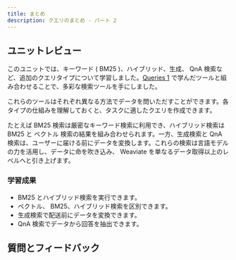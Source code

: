 ```yaml
---
title: まとめ
description: クエリのまとめ - パート 2
---
```


## <i class="fa-solid fa-chalkboard-user"></i> ユニットレビュー

このユニットでは、キーワード ( BM25 )、ハイブリッド、生成、 QnA 検索など、追加のクエリタイプについて学習しました。[Queries&nbsp;1](../102_queries_1/index.mdx) で学んだツールと組み合わせることで、多彩な検索ツールを手にしました。

これらのツールはそれぞれ異なる方法でデータを問いただすことができます。各タイプの仕組みを理解しておくと、タスクに適したクエリを作成できます。

たとえば BM25 検索は厳密なキーワード検索に利用でき、ハイブリッド検索は BM25 と ベクトル 検索の結果を組み合わせられます。一方、生成検索と QnA 検索は、ユーザーに届ける前にデータを変換します。これらの検索は言語モデルの力を活用し、データに命を吹き込み、 Weaviate を単なるデータ取得以上のレベルへと引き上げます。

### <i class="fa-solid fa-clipboard-list-check"></i> 学習成果

- BM25 とハイブリッド検索を実行できます。  
- ベクトル、 BM25、ハイブリッド検索を区別できます。  
- 生成検索で配送前にデータを変換できます。  
- QnA 検索でデータから回答を抽出できます。  

## 質問とフィードバック


<DocsFeedback/>